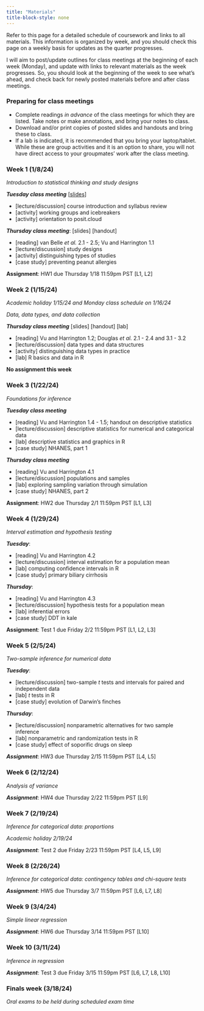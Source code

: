 ```yaml
---
title: "Materials"
title-block-style: none
---
```


Refer to this page for a detailed schedule of coursework and links to all materials. This information is organized by week, and you should check this page on a weekly basis for updates as the quarter progresses.

I will aim to post/update outlines for class meetings at the beginning of each week (Monday), and update with links to relevant materials as the week progresses. So, you should look at the beginning of the week to see what's ahead, and check back for newly posted materials before and after class meetings.

### Preparing for class meetings

-   Complete readings *in advance* of the class meetings for which they are listed. Take notes or make annotations, and bring your notes to class.
-   Download and/or print copies of posted slides and handouts and bring these to class.
-   If a lab is indicated, it is recommended that you bring your laptop/tablet. While these are group activities and it is an option to share, you will not have direct access to your groupmates' work after the class meeting.

### Week 1 (1/8/24)

*Introduction to statistical thinking and study designs*

***Tuesday class meeting*** \[[slides](content/week1-welcome.qmd)\]

-   \[lecture/discussion\] course introduction and syllabus review
-   \[activity\] working groups and icebreakers
-   \[activity\] orientation to posit.cloud

***Thursday class meeting***: \[slides\] \[handout\]

-   \[reading\] van Belle *et al.* 2.1 - 2.5; Vu and Harrington 1.1
-   \[lecture/discussion\] study designs
-   \[activity\] distinguishing types of studies
-   \[case study\] preventing peanut allergies

**Assignment**: HW1 due Thursday 1/18 11:59pm PST \[L1, L2\]

### Week 2 (1/15/24)

*Academic holiday 1/15/24 and Monday class schedule on 1/16/24*

*Data, data types, and data collection*

***Thursday class meeting*** \[slides\] \[handout\] \[lab\]

-   \[reading\] Vu and Harrington 1.2; Douglas *et al.* 2.1 - 2.4 and 3.1 - 3.2
-   \[lecture/discussion\] data types and data structures
-   \[activity\] distinguishing data types in practice
-   \[lab\] R basics and data in R

**No assignment this week**

### Week 3 (1/22/24)

*Foundations for inference*

***Tuesday class meeting***

-   \[reading\] Vu and Harrington 1.4 - 1.5; handout on descriptive statistics
-   \[lecture/discussion\] descriptive statistics for numerical and categorical data
-   \[lab\] descriptive statistics and graphics in R
-   \[case study\] NHANES, part 1 <!--# NHANES::NHANES -->

***Thursday class meeting***

-   \[reading\] Vu and Harrington 4.1
-   \[lecture/discussion\] populations and samples
-   \[lab\] exploring sampling variation through simulation
-   \[case study\] NHANES, part 2

**Assignment**: HW2 due Thursday 2/1 11:59pm PST \[L1, L3\]

### Week 4 (1/29/24)

*Interval estimation and hypothesis testing*

***Tuesday***:

-   \[reading\] Vu and Harrington 4.2
-   \[lecture/discussion\] interval estimation for a population mean
-   \[lab\] computing confidence intervals in R
-   \[case study\] primary biliary cirrhosis <!--# van belle -->

***Thursday***:

-   \[reading\] Vu and Harrington 4.3
-   \[lecture/discussion\] hypothesis tests for a population mean
-   \[lab\] inferential errors <!--# simulation -->
-   \[case study\] DDT in kale <!--# MASS::DDT -->

**Assignment**: Test 1 due Friday 2/2 11:59pm PST \[L1, L2, L3\]

### Week 5 (2/5/24)

*Two-sample inference for numerical data*

***Tuesday***:

-   \[lecture/discussion\] two-sample *t* tests and intervals for paired and independent data
-   \[lab\] *t* tests in R <!--# cloud seeding, envm -->
-   \[case study\] evolution of Darwin's finches <!--# Sleuth3::case0201, bio -->

***Thursday***:

-   \[lecture/discussion\] nonparametric alternatives for two sample inference
-   \[lab\] nonparametric and randomization tests in R
-   \[case study\] effect of soporific drugs on sleep <!--# datasets::sleep, health -->

***Assignment***: HW3 due Thursday 2/15 11:59pm PST \[L4, L5\]

### Week 6 (2/12/24)

*Analysis of variance*

***Assignment***: HW4 due Thursday 2/22 11:59pm PST \[L9\]

<!--# anorexia on body weights (MASS) -->

### Week 7 (2/19/24)

*Inference for categorical data: proportions*

*Academic holiday 2/19/24*

***Assignment***: Test 2 due Friday 2/23 11:59pm PST \[L4, L5, L9\]

### Week 8 (2/26/24)

*Inference for categorical data: contingency tables and chi-square tests*

***Assignment***: HW5 due Thursday 3/7 11:59pm PST \[L6, L7, L8\]

<!--# smoking and lung cancer -->

### Week 9 (3/4/24)

*Simple linear regression*

***Assignment***: HW6 due Thursday 3/14 11:59pm PST \[L10\]

<!--# big bang -->

### Week 10 (3/11/24)

*Inference in regression*

***Assignment***: Test 3 due Friday 3/15 11:59pm PST \[L6, L7, L8, L10\]

### Finals week (3/18/24)

*Oral exams to be held during scheduled exam time*
